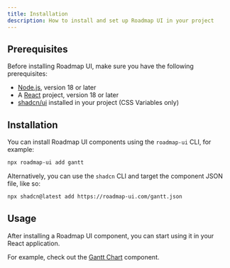 ```yaml
---
title: Installation
description: How to install and set up Roadmap UI in your project
---
```


## Prerequisites

Before installing Roadmap UI, make sure you have the following prerequisites:

- [Node.js](https://nodejs.org/en/download/), version 18 or later
- A [React](https://reactjs.org/docs/getting-started.html) project, version 18 or later
- [shadcn/ui](https://ui.shadcn.com/) installed in your project (CSS Variables only)

## Installation

You can install Roadmap UI components using the `roadmap-ui` CLI, for example:

```sh title="Terminal"
npx roadmap-ui add gantt
```

Alternatively, you can use the `shadcn` CLI and target the component JSON file, like so:

```sh title="Terminal"
npx shadcn@latest add https://roadmap-ui.com/gantt.json
```

## Usage

After installing a Roadmap UI component, you can start using it in your React application.

For example, check out the [Gantt Chart](/gantt) component.